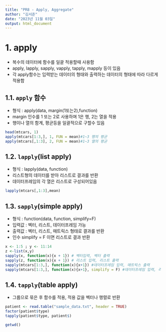 ---
title: "PR8 - Apply, Aggregate"
author: "김서준"
date: "2023년 11월 03일"
output: html_document
---

# 1. apply
  - 복수의 데이터에 함수를 일괄 적용할때 사용함
  - apply, lapply, sapply, vapply, tapply, mapply 등이 있음
  - 각 apply함수는 입력받는 데이터의 형태와 출력하는 데이터의 형태에 따라 다르게 적용함

## 1.1. `apply` 함수
  - 형식 : apply(data, margin(1또는2),function)
  - margin 인수를 1 또는 2로 사용하며 1은 행, 2는 열을 적용
  - 행이나 열의 함계, 평균등을 일괄적으로 구할수 있음

  
```{r}
head(mtcars, 1)
apply(mtcars[1:3,], 1, FUN = mean)#1~3 행의 평균
apply(mtcars[,1:3], 2, FUN = mean)#1~3 열의 평균
```
## 1.2. `lapply`(list apply)
  - 형식 : lapply(data, function)
  - 리스트형의 데이터를 받아 리스트로 결과를 반환
  - 데이터프레임의 각 열은 리스트로 구성되어있음
```{r}
lapply(mtcars[,1:3],mean)
```
## 1.3. `sapply`(simple apply)
  - 형식 : function(data, function, simplify=F)
  - 입력값 : 벡터, 리스트, 데이터프레임 가능
  - 출력값 : 벡터, 리스트, 매트릭스 형태로 결과를 반환
  - 인수 simplify = F 이면 리스트로 결과 반환
```{r}
x <- 1:5 ; y <- 11:14
z <-list(x,y)
sapply(x, function(x){x + 1}) # 벡터입력, 벡터 출력
sapply(z, function(x){x + 1}) # 리스트 입력, 리스트 출력
sapply(mtcars[1:3,], function(x){x+1}) #데이터프레임 입력, 매트릭스 출력
sapply(mtcars[1:3,], function(x){x+1}, simplify = F) #데이터프레임 입력, 리스트 출력
```

## 1.4. `tapply`(table apply)
  - 그룹으로 묶은 후 함수를 적용, 적용 값을 벡터나 행렬로 반환
```{r}
patient <- read.table("sample_data.txt", header = TRUE)
factor(patient$type)
tapply(patient$type, patient$)
```

```{r}
getwd()
```

```{r}

```

```{r}

```

```{r}

```

```{r}

```


```{r}

```


```{r}

```

```{r}

```


```{r}

```


```{r}

```


```{r}

```


```{r}

```